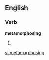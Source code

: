 ==English==
===Verb===
'''metamorphosing'''
# {{present participle of|[[metamorphose]]}}

[[vi:metamorphosing]]